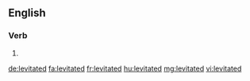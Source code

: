 ==English==

===Verb===
{{head|en}}

# {{en-past of|levitate}}

[[de:levitated]]
[[fa:levitated]]
[[fr:levitated]]
[[hu:levitated]]
[[mg:levitated]]
[[vi:levitated]]